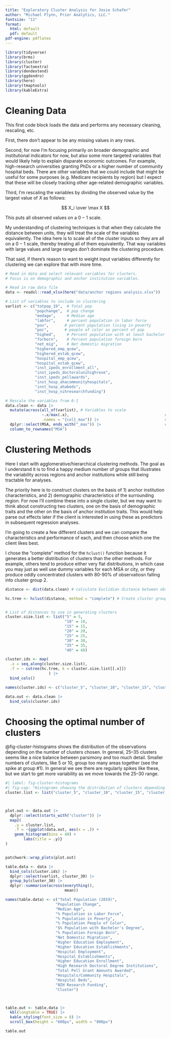 ---
title: "Exploratory Cluster Analysis for Josie Schafer"
author: "Michael Flynn, Prior Analytics, LLC."
fontsize: "11"
format: 
  html: default
  pdf: default
pdf-engine: pdflatex
---

```{r setup, include=FALSE}

library(tidyverse)
library(brms)
library(cluster)
library(factoextra)
library(dendextend)
library(ggdendro)
library(here)
library(tmaptools)
library(kableExtra)
```


# Cleaning Data

This first code block loads the data and performs any necessary cleaning, rescaling, etc.

First, there don't appear to be any missing values in any rows.

Second, for now I'm focusing primarily on broader demographic and institutional indicators for now, but also some more targeted variables that would likely help to explain disparate economic outcomes. For example, high-research universities granting PhDs or a higher number of community hospital beds. There are other variables that we could include that might be useful for some purposes (e.g. Medicare recipients by region) but I expect that these will be closely tracking other age-related demographic variables. 

Third, I'm rescaling the variables by dividing the observed value by the largest value of $X$ as follows: 

$$ X_i \over \max X $$

This puts all observed values on a $0-1$ scale. 

My understanding of clustering techniques is that when they calculate the distance between units, they will treat the scale of the variables equivalently. The idea here is to scale all of the cluster inputs so they are all on a $0-1$ scale, thereby treating all of them equivalently. That way variables with large values and large ranges don't dominate the clustering procedure.

That said, if there's reason to want to weight input variables differently for clustering we can explore that with more time. 


```{r data-cleaning}

# Read in data and select relevant variables for clusters. 
# Focus is on demographic and anchor institution variables.

# Read in raw data file
data <- readxl::read_xlsx(here("data/anchor regions analysis.xlsx"))

# List of variables to include in clustering
varlist <- c("totpop_19",  # Total pop
             "popchange",  # pop change
             "medage",     # Median age
             "labfor",     # percent population in labor force
             "pov",       # percent population living in poverty
             "poc",       # people of color as percent of pop
             "highed",     # Percent population with at least bachelor's 
             "forborn",    # Percent population foreign born
             "net_mig",    # Net domestic migration
             "highered_emp_qcew", 
             "highered_estab_qcew",
             "hospital_emp_qcew", 
             "hospital_estab_qcew",
             "inst_ipeds_enrollment_all", 
             "inst_ipeds_doctoralunihighrese", 
             "inst_ipeds_pellawards",
             "inst_hosp_ahacommunityhospitals",
             "inst_hosp_ahabeds",
             "inst_hosp_nihresearchfunding")

# Rescale the variables from 0-1
data.clean <- data |>
  mutate(across(all_of(varlist), # Variables to scale
                ~.x/max(.x),                                          # Scale relative to max
                .names = "{col}_max")) |>                             # Add "max" suffix
  dplyr::select(MSA, ends_with("_max")) |>                            # select chosen variables
  column_to_rownames("MSA")
```


# Clustering Methods

Here I start with agglomerative/hierarchical clustering methods. The goal as I understand it is to find a happy medium number of groups that illustrates the variability across regions and anchor institutions while still being tractable for analyses. 

The priority here is to construct clusters on the basis of 1) anchor institution characteristics, and 2) demographic characteristics of the surrounding region. For now I'll combine these into a single cluster, but we may want to think about constructing two clusters, one on the basis of demographic traits and the other on the basis of anchor institution traits. This would help parse out effects later if the client is interested in using these as predictors in subsequent regression analyses. 

I'm going to create a few different clusters and we can compare the characteristics and performance of each, and then choose which one the client likes best.

I chose the "complete" method for the `hclust()` function because it generates a better distribution of clusters than the other methods. For example, others tend to produce either very flat distributions, in which case you may just as well use dummy variables for each MSA or city, or they produce oddly concentrated clusters with 80-90% of observatiosn falling into cluster group 2.

```{r clustering-methods}

distance <- dist(data.clean) # calculate Euclidian distance between obs

hc.tree <- hclust(distance, method = "complete") # Create cluster groupings based on distance


# List of distances to use in generating clusters
cluster.size.list <- list("5" = 5, 
                          "10" = 10,
                          "15" = 15,
                          "20" = 20, 
                          "25" = 25, 
                          "30" = 30,
                          "35" = 35,
                          "40" = 40)

cluster.ids <- map(
  .x = seq_along(cluster.size.list),
  .f = ~ cutree(hc.tree, k = cluster.size.list[[.x]])
                   ) |> 
  bind_cols() 

names(cluster.ids) <- c("cluster_5", "cluster_10", "cluster_15", "cluster_20", "cluster_25", "cluster_30", "cluster_35", "cluster_40")

data.out <- data.clean |> 
  bind_cols(cluster.ids) 


```

# Choosing the optimal number of clusters

@fig-cluster-histograms shows the distribution of the observations depending on the number of clusters chosen. In general, 25--35 clusters seems like a nice balance between parsimony and too much detail. Smaller numbers of clusters, like 5 or 10, group too many areas together (see the spike at group #1). In general we see there are regularly spikes like these, but we start to get more variability as we move towards the 25--30 range.

```{r fig-cluster-histograms, message=FALSE}
#| label: fig-cluster-histograms
#| fig-cap: "Histograms showing the distribution of clusters depending on the number of clusters chosen."
cluster.list <- list("cluster_5", "cluster_10", "cluster_15", "cluster_20", "cluster_25", "cluster_30", "cluster_35", "cluster_40")



plot.out <- data.out |> 
  dplyr::select(starts_with("cluster")) |> 
  map2(
    .y = cluster.list,
    .f = ~{ggplot(data.out, aes(x = .)) +
    geom_histogram(bins = 40) +
        labs(title = .y)}
)


patchwork::wrap_plots(plot.out)

```


```{r cluster-table}


table.data <- data |> 
  bind_cols(cluster.ids) |> 
  dplyr::select(varlist, cluster_30) |> 
  group_by(cluster_30) |> 
  dplyr::summarise(across(everything(),
                          mean)) 

names(table.data) <- c("Total Population (2019)",
                      "Population Change",
                      "Median Age",
                      "% Population in Labor Force",
                      "% Population in Poverty",
                      "% Population People of Color",
                      "$% Population with Bachelor's Degree",
                      "% Population Foreign Born",
                      "Net Domestic Migration",
                      "Higher Education Employment",
                      "Higher Education Establishments",
                      "Hospital Employment",
                      "Hospital Establishments",
                      "Higher Education Enrollment",
                      "High Research Doctoral Degree Institutions",
                      "Total Pell Grant Amounts Awarded",
                      "Hospitals/Community Hospitals",
                      "Hospital Beds",
                      "NIH Research Funding",
                      "Cluster")



table.out <- table.data |> 
  kbl(longtable = TRUE) |> 
  kable_styling(font_size = 8) |> 
  scroll_box(height = "600px", width = "800px") 

table.out

```
